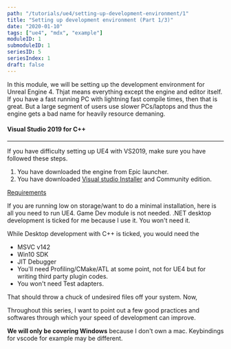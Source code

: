 ```yaml
---
path: "/tutorials/ue4/setting-up-development-environment/1"
title: "Setting up development environment (Part 1/3)"
date: "2020-01-10"
tags: ["ue4", "mdx", "example"]
moduleID: 1
submoduleID: 1
seriesID: 5
seriesIndex: 1
draft: false
---
```


In this module, we will be setting up the development environment for Unreal Engine 4. Thjat means everything except the engine and editor itself.
If you have a fast running PC with lightning fast compile times, then that is great.
But a large segment of users use slower PCs/laptops and thus the engine gets a bad name for heavily resource demaning.

#### Visual Studio 2019 for C++
---
If you have difficulty setting up UE4 with VS2019, make sure you have followed these steps.

1. You have downloaded the engine from Epic launcher.
2. You have downloaded [Visual studio Installer](https://visualstudio.microsoft.com/downloads/) and Community edition.

[Requirements](../../../images/setting-up-dev-env/VSInstallerBucketList.png)

If you are running low on storage/want to do a minimal installation, here is all you need to run UE4.
Game Dev module is not needed. .NET desktop development is ticked for me because I use it. You won't need it.

While Desktop development with C++ is ticked, you would need the 
- MSVC v142
- Win10 SDK
- JIT Debugger
- You'll need Profiling/CMake/ATL at some point, not for UE4 but for writing third party plugin codes.
- You won't need Test adapters. 

That should throw a chuck of undesired files off your system. Now, 

Throughout this series, I want to point out a few good practices and softwares through which your speed of development can improve.

**We will only be covering Windows** because I don't own a mac. Keybindings for vscode for example may be different.

